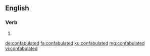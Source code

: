 ==English==

===Verb===
{{head|en|verb form}}

# {{en-past of|confabulate}}

[[de:confabulated]]
[[fa:confabulated]]
[[ku:confabulated]]
[[mg:confabulated]]
[[vi:confabulated]]